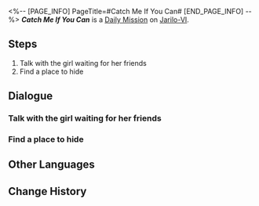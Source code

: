 <%-- [PAGE_INFO]
PageTitle=#Catch Me If You Can#
[END_PAGE_INFO] --%>
{{Stub|Dialogue.}}
{{Mission Infobox
|id            = 3012001
|title         = 
|image         = <!--Mission Catch Me If You Can.png-->
|type          = Daily
|event_name    = 
|chapter       = 
|requirements  = {{subst:void|<!--Unknown: {"Type":"Manual"}-->}}
|summary       = <!--official mission summary from Fate's Atlas-->
|characters    = A More Cunning Child; Children; Cunning Child; Hook; Natasha; Not-Very-Cunning Child; Trailblazer
|startLocation = [[Jarilo-VI]] - [[Boulder Town]]
|world         = Jarilo-VI
|area          = Boulder Town
|prev          = 
|next          = 
|rewards       = Credit*5,000
}}
'''''Catch Me If You Can''''' is a [[Daily Mission]] on [[Jarilo-VI]].

==Steps==
# Talk with the girl waiting for her friends
# Find a place to hide

<!--
==Gameplay Notes==

--><!--
==Trial Character==

-->
==Dialogue==
{{Stub Dialogue}}

===Talk with the girl waiting for her friends{{subst:void|<!--301200101-->}}===
{{Mission Description|type=daily|location=Boulder Town|The Moles' game of hide-and-seek is about to start. Talk with the girl waiting for her friends and join this exciting and exhilarating game!}}
{{Dialogue Start}}
:{{tx}}
{{Dialogue End}}

===Find a place to hide{{subst:void|<!--301200102-->}}===
{{Mission Description|type=daily|location=Boulder Town|update|The hide-and-seek competition is on. Find a suitable place to hide!}}
{{Dialogue Start}}
:{{tx}}
{{Dialogue End}}

==Other Languages==
{{Other Languages
|en   = Catch Me If You Can
|zhs  = 猫鼠游戏
|zht  = 貓抓老鼠
|ja   = 猫とネズミの追いかけっこ
|ko   = 술래잡기 놀이
|es   = Atrápame si puedes
|fr   = Arrête-moi si tu peux
|ru   = Кошки-мышки
|th   = เกมแมวจับหนู
|vi   = Trò Chơi Mèo Chuột
|de   = Fang mich, wenn du kannst
|id   = Kucing dan Tikus
|pt   = Prenda-me Se For Capaz
}}

==Change History==
{{Change History|1.1}}

